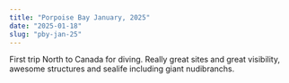 ```yaml
---
title: "Porpoise Bay January, 2025"
date: "2025-01-18"
slug: "pby-jan-25"
---
```


First trip North to Canada for diving. Really great sites and great visibility, awesome structures and sealife including giant nudibranchs.